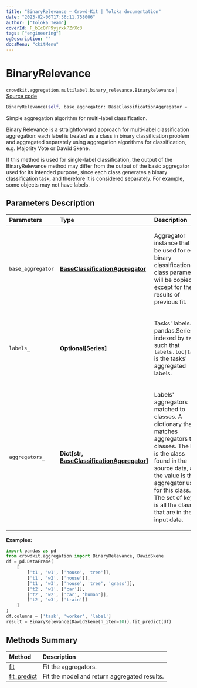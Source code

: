 ```yaml
---
title: "BinaryRelevance — Crowd-Kit | Toloka documentation"
date: "2023-02-06T17:36:11.758006"
author: ["Toloka Team"]
coverId: F_bIcOYF9yjrxkPZrXc3
tags: ["engineering"]
ogDescription: ""
docsMenu: "ckitMenu"
---
```


# BinaryRelevance
`crowdkit.aggregation.multilabel.binary_relevance.BinaryRelevance` | [Source code](https://github.com/Toloka/crowd-kit/blob/v1.2.0/crowdkit/aggregation/multilabel/binary_relevance.py#L14)

```python
BinaryRelevance(self, base_aggregator: BaseClassificationAggregator = ...)
```

Simple aggregation algorithm for multi-label classification.

Binary Relevance is a straightforward approach for multi-label classification aggregation:
each label is treated as a class in binary classification problem and aggregated separately using
aggregation algorithms for classification, e.g. Majority Vote or Dawid Skene.

<Note mode="note" title="Note">

If this method is used for single-label classification, the output of the BinaryRelevance method may differ
from the output of the basic aggregator used for its intended purpose, since each class generates a binary
classification task, and therefore it is considered separately. For example, some objects may not have labels.

</Note>

## Parameters Description

| Parameters | Type | Description |
| :----------| :----| :-----------|
`base_aggregator`|**[BaseClassificationAggregator](/docs/crowd-kit/reference/crowdkit.aggregation.base.BaseClassificationAggregator)**|<p>Aggregator instance that will be used for each binary classification. All class parameters will be copied, except for the results of previous fit.</p>
`labels_`|**Optional\[Series\]**|<p>Tasks&#x27; labels. A pandas.Series indexed by `task` such that `labels.loc[task]` is the tasks&#x27; aggregated labels.</p>
`aggregators_`|**Dict\[str, [BaseClassificationAggregator](/docs/crowd-kit/reference/crowdkit.aggregation.base.BaseClassificationAggregator)\]**|<p>Labels&#x27; aggregators matched to classes. A dictionary that matches aggregators to classes. The key is the class found in the source data, and the value is the aggregator used for this class. The set of keys is all the classes that are in the input data.</p>

**Examples:**

```python
import pandas as pd
from crowdkit.aggregation import BinaryRelevance, DawidSkene
df = pd.DataFrame(
    [
        ['t1', 'w1', ['house', 'tree']],
        ['t1', 'w2', ['house']],
        ['t1', 'w3', ['house', 'tree', 'grass']],
        ['t2', 'w1', ['car']],
        ['t2', 'w2', ['car', 'human']],
        ['t2', 'w3', ['train']]
    ]
)
df.columns = ['task', 'worker', 'label']
result = BinaryRelevance(DawidSkene(n_iter=10)).fit_predict(df)
```
## Methods Summary

| Method | Description |
| :------| :-----------|
[fit](/docs/crowd-kit/reference/crowdkit.aggregation.multilabel.binary_relevance.BinaryRelevance.fit)| Fit the aggregators.
[fit_predict](/docs/crowd-kit/reference/crowdkit.aggregation.multilabel.binary_relevance.BinaryRelevance.fit_predict)| Fit the model and return aggregated results.
